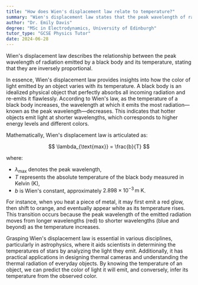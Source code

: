 ```yaml
---
title: "How does Wien's displacement law relate to temperature?"
summary: "Wien's displacement law states that the peak wavelength of radiation emitted by a black body is inversely proportional to its temperature."
author: "Dr. Emily Davis"
degree: "MSc in Electrodynamics, University of Edinburgh"
tutor_type: "GCSE Physics Tutor"
date: 2024-06-28
---
```


Wien's displacement law describes the relationship between the peak wavelength of radiation emitted by a black body and its temperature, stating that they are inversely proportional.

In essence, Wien's displacement law provides insights into how the color of light emitted by an object varies with its temperature. A black body is an idealized physical object that perfectly absorbs all incoming radiation and re-emits it flawlessly. According to Wien's law, as the temperature of a black body increases, the wavelength at which it emits the most radiation—known as the peak wavelength—decreases. This indicates that hotter objects emit light at shorter wavelengths, which corresponds to higher energy levels and different colors.

Mathematically, Wien's displacement law is articulated as:

$$
\lambda_{\text{max}} = \frac{b}{T}
$$

where:
- $\lambda_{\text{max}}$ denotes the peak wavelength,
- $T$ represents the absolute temperature of the black body measured in Kelvin (K),
- $b$ is Wien's constant, approximately $2.898 \times 10^{-3} \, \text{m K}$.

For instance, when you heat a piece of metal, it may first emit a red glow, then shift to orange, and eventually appear white as its temperature rises. This transition occurs because the peak wavelength of the emitted radiation moves from longer wavelengths (red) to shorter wavelengths (blue and beyond) as the temperature increases.

Grasping Wien's displacement law is essential in various disciplines, particularly in astrophysics, where it aids scientists in determining the temperatures of stars by analyzing the light they emit. Additionally, it has practical applications in designing thermal cameras and understanding the thermal radiation of everyday objects. By knowing the temperature of an object, we can predict the color of light it will emit, and conversely, infer its temperature from the observed color.
    